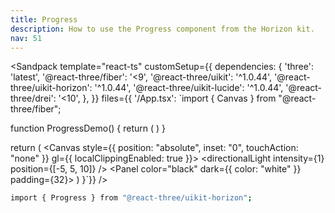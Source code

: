 ```yaml
---
title: Progress
description: How to use the Progress component from the Horizon kit.
nav: 51
---
```


<Sandpack
  template="react-ts"
  customSetup={{
    dependencies: {
      'three': 'latest',
      '@react-three/fiber': '<9',
      '@react-three/uikit': '^1.0.44',
      '@react-three/uikit-horizon': '^1.0.44',
      '@react-three/uikit-lucide': '^1.0.44',
      '@react-three/drei': '<10',
    },
  }}
  files={{
    '/App.tsx': `import { Canvas } from "@react-three/fiber";

function ProgressDemo() {
  return (
    <Container gap={16} alignItems="center">
      <ProgressBar width={240} value={66} />
      <ProgressBarStepper width={300}>
        <ProgressBarStepperStep value />
        <ProgressBarStepperStep />
        <ProgressBarStepperStep />
        <ProgressBarStepperStep />
      </ProgressBarStepper>
    </Container>
  )
}



  return (
    <Canvas style={{ position: "absolute", inset: "0", touchAction: "none" }} gl={{ localClippingEnabled: true }}>
      <ambientLight intensity={0.5} />
      <directionalLight intensity={1} position={[-5, 5, 10]} />
      <Fullscreen
        overflow="scroll"
        flexDirection="column"
        alignItems="center"
        justifyContent="center"
      >
        <Panel color="black" dark={{ color: "white" }} padding={32}>
          <ProgressDemo />
        </Panel>
      </Fullscreen>
    </Canvas>
  )
}`}}
/>

```bash
import { Progress } from "@react-three/uikit-horizon";
```